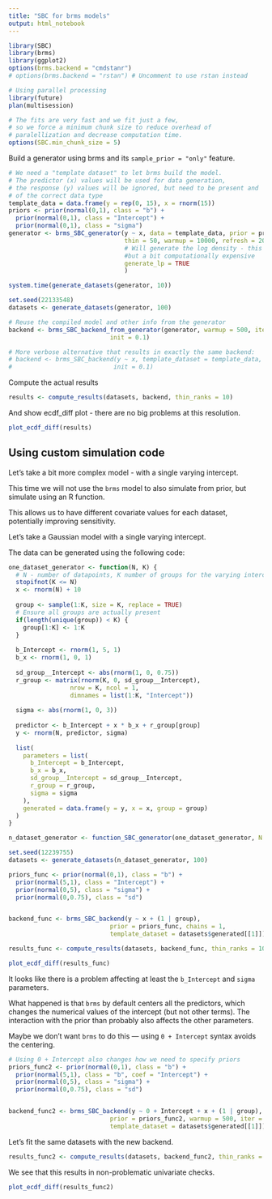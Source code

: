 ```yaml
---
title: "SBC for brms models"
output: html_notebook
---
```


```r
library(SBC)
library(brms)
library(ggplot2)
options(brms.backend = "cmdstanr")
# options(brms.backend = "rstan") # Uncomment to use rstan instead

# Using parallel processing
library(future)
plan(multisession)

# The fits are very fast and we fit just a few, 
# so we force a minimum chunk size to reduce overhead of
# paralellization and decrease computation time.
options(SBC.min_chunk_size = 5)

```

Build a generator using brms and its `sample_prior = "only"` feature.

```r
# We need a "template dataset" to let brms build the model.
# The predictor (x) values will be used for data generation,
# the response (y) values will be ignored, but need to be present and 
# of the correct data type
template_data = data.frame(y = rep(0, 15), x = rnorm(15))
priors <- prior(normal(0,1), class = "b") +
  prior(normal(0,1), class = "Intercept") +
  prior(normal(0,1), class = "sigma")
generator <- brms_SBC_generator(y ~ x, data = template_data, prior = priors, 
                                thin = 50, warmup = 10000, refresh = 2000,
                                # Will generate the log density - this is useful, 
                                #but a bit computationally expensive
                                generate_lp = TRUE 
                                )
```

```r
system.time(generate_datasets(generator, 10))
```

```r
set.seed(22133548)
datasets <- generate_datasets(generator, 100)
```

```r
# Reuse the compiled model and other info from the generator
backend <- brms_SBC_backend_from_generator(generator, warmup = 500, iter = 1000, chains = 1, thin = 1,
                            init = 0.1)

# More verbose alternative that results in exactly the same backend:
# backend <- brms_SBC_backend(y ~ x, template_dataset = template_data, prior = priors, warmup = 500, iter = 1000, chains = 1, thin = 1
#                            init = 0.1)
```


Compute the actual results

```r
results <- compute_results(datasets, backend, thin_ranks = 10)
```

And show ecdf_diff plot - there are no big problems at this resolution.

```r
plot_ecdf_diff(results)
```

## Using custom simulation code


Let's take a bit more complex model - with a single varying intercept.

This time we will not use the `brms` model to also simulate from prior, but 
simulate using an R function.

This  allows us to have different covariate values for each dataset, potentially improving sensitivity.

Let's take a Gaussian model with a single varying intercept.


The data can be generated using the following code:

```r
one_dataset_generator <- function(N, K) {
  # N - number of datapoints, K number of groups for the varying intercept
  stopifnot(K <= N)
  x <- rnorm(N) + 10
  
  group <- sample(1:K, size = K, replace = TRUE)
  # Ensure all groups are actually present
  if(length(unique(group)) < K) {
    group[1:K] <- 1:K
  }
  
  b_Intercept <- rnorm(1, 5, 1)   
  b_x <- rnorm(1, 0, 1)
  
  sd_group__Intercept <- abs(rnorm(1, 0, 0.75))
  r_group <- matrix(rnorm(K, 0, sd_group__Intercept), 
                 nrow = K, ncol = 1,
                 dimnames = list(1:K, "Intercept"))
  
  sigma <- abs(rnorm(1, 0, 3))
  
  predictor <- b_Intercept + x * b_x + r_group[group]
  y <- rnorm(N, predictor, sigma)
  
  list(
    parameters = list(
      b_Intercept = b_Intercept,
      b_x = b_x,
      sd_group__Intercept = sd_group__Intercept,
      r_group = r_group,
      sigma = sigma
    ),
    generated = data.frame(y = y, x = x, group = group)
  )
}

n_dataset_generator <- function_SBC_generator(one_dataset_generator, N = 12, K = 3)
```


```r
set.seed(12239755)
datasets <- generate_datasets(n_dataset_generator, 100)
```

```r
priors_func <- prior(normal(0,1), class = "b") +
  prior(normal(5,1), class = "Intercept") +
  prior(normal(0,5), class = "sigma") +
  prior(normal(0,0.75), class = "sd")


backend_func <- brms_SBC_backend(y ~ x + (1 | group),  
                            prior = priors_func, chains = 1,
                            template_dataset = datasets$generated[[1]])

```


```r
results_func <- compute_results(datasets, backend_func, thin_ranks = 10)
```



```r
plot_ecdf_diff(results_func)
```

It looks like there is a problem affecting at least the `b_Intercept` and `sigma` parameters.

What happened is that `brms` by default centers all the predictors, which changes the
numerical values of the intercept (but not other terms). The interaction with the prior than probably also affects the other parameters.

Maybe we don't want `brms` to do this --- using `0 + Intercept` syntax avoids the centering. 


```r
# Using 0 + Intercept also changes how we need to specify priors
priors_func2 <- prior(normal(0,1), class = "b") +
  prior(normal(5,1), class = "b", coef = "Intercept") +
  prior(normal(0,5), class = "sigma") +
  prior(normal(0,0.75), class = "sd")


backend_func2 <- brms_SBC_backend(y ~ 0 + Intercept + x + (1 | group),  
                            prior = priors_func2, warmup = 500, iter = 1000, chains = 1,
                            template_dataset = datasets$generated[[1]])


```
Let's fit the same datasets with the new backend.

```r
results_func2 <- compute_results(datasets, backend_func2, thin_ranks = 10)
```

We see that this results in non-problematic univariate checks.

```r
plot_ecdf_diff(results_func2)
```




